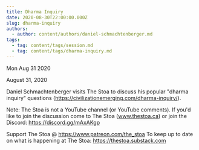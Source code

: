 ```yaml
---
title: Dharma Inquiry
date: 2020-08-30T22:00:00.000Z
slug: dharma-inquiry
authors:
  - author: content/authors/daniel-schmachtenberger.md
tags:
  - tag: content/tags/session.md
  - tag: content/tags/dharma-inquiry.md
---
```






Mon Aug 31 2020

August 31, 2020

Daniel Schmachtenberger visits The Stoa to discuss his popular "dharma inquiry" questions (https://civilizationemerging.com/dharma-inquiry/). 

Note: The Stoa is not a YouTube channel (or YouTube comments). If you'd like to join the discussion come to The Stoa (www.thestoa.ca) or join the Discord: https://discord.gg/mAxAKgp

Support The Stoa @ https://www.patreon.com/the_stoa
To keep up to date on what is happening at The Stoa: https://thestoa.substack.com


